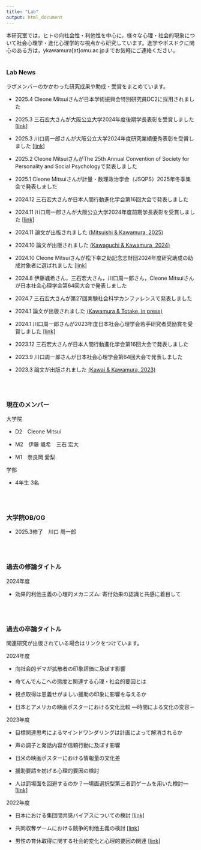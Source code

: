 ---
title: "Lab"
output: html_document
---

本研究室では，ヒトの向社会性・利他性を中心に，様々な心理・社会的現象について社会心理学・進化心理学的な視点から研究しています。進学やポスドクに関心のある方は，ykawamura[at]omu.ac.jpまでお気軽にご連絡ください。
<br/><br/>

### Lab News

ラボメンバーのかかわった研究成果や助成・受賞をまとめています。

<div class="lab-news">

- 2025.4 Cleone Mitsuiさんが日本学術振興会特別研究員DC2に採用されました

- 2025.3 三石宏大さんが大阪公立大学2024年度後期学長表彰を受賞しました <a href="https://www.omu.ac.jp/info/news/entry-16813.html" target="_blank">[link]</a>

- 2025.3 川口周一郎さんが大阪公立大学2024年度研究業績優秀表彰を受賞しました <a href="https://www.omu.ac.jp/info/news/entry-16813.html" target="_blank">[link]</a>

- 2025.2 Cleone MitsuiさんがThe 25th Annual Convention of Society for Personality and Social Psychologyで発表しました

- 2025.1 Cleone Mitsuiさんが計量・数理政治学会（JSQPS）2025年冬季集会で発表しました

- 2024.12 三石宏大さんが日本人間行動進化学会第16回大会で発表しました

- 2024.11 川口周一郎さんが大阪公立大学2024年度前期学長表彰を受賞しました <a href="https://www.omu.ac.jp/info/news/entry-14148.html" target="_blank">[link]</a>

- 2024.11 論文が出版されました <a href="https://www.sciencedirect.com/science/article/pii/S0022103124001082?dgcid=coauthor" target="_blank">(Mitsuishi & Kawamura, 2025)</a>

- 2024.10 論文が出版されました <a href="https://rdcu.be/dXE7B" target="_blank">(Kawaguchi & Kawamura, 2024)</a>

- 2024.10 Cleone Mitsuiさんが松下幸之助記念志財団2024年度研究助成の助成対象者に選ばれました <a href="https://matsushita-konosuke-zaidan.or.jp/works/research/promotion_research_02_index.html" target="_blank">[link]</a>

- 2024.8 伊藤颯希さん，三石宏大さん，川口周一郎さん，Cleone Mitsuiさんが日本社会心理学会第64回大会で発表しました

- 2024.7 三石宏大さんが第27回実験社会科学カンファレンスで発表しました

- 2024.1 論文が出版されました <a href="https://doi.org/10.1111/jpr.12507" target="_blank">(Kawamura & Totake, in press)</a>

- 2024.1 川口周一郎さんが2023年度日本社会心理学会若手研究者奨励賞を受賞しました <a href="https://www.socialpsychology.jp/award/wakate/" target="_blank">[link]</a>

- 2023.12 三石宏大さんが日本人間行動進化学会第16回大会で発表しました

- 2023.9 川口周一郎さんが日本社会心理学会第64回大会で発表しました

- 2023.3 論文が出版されました <a href="https://doi.org/10.5178/lebs.2023.102" target="_blank">(Kawai & Kawamura, 2023)</a>
<br/>

</div>
<br/><br/>

### 現在のメンバー

大学院

- D2　Cleone Mitsui

- M2　伊藤 颯希　三石 宏大

- M1　奈良岡 愛梨

学部

- 4年生 3名

<br/><br/>

### 大学院OB/OG

- 2025.3修了　川口 周一郎

<br/><br/>

### 過去の修論タイトル

2024年度

- 効果的利他主義の心理的メカニズム: 寄付効果の認識と共感に着目して

<br/><br/>

### 過去の卒論タイトル

関連研究が出版されている場合はリンクをつけています。

2024年度

- 向社会的デマが拡散者の印象評価に及ぼす影響

- 命てんでんこへの態度と関連する心理・社会的要因とは

- 視点取得は恩義せがましい援助の印象に影響を与えるか

- 日本とアメリカの映画ポスターにおける文化比較 ―時間による文化の変容－

2023年度

- 目標関連思考によるマインドワンダリングは計画によって解消されるか

- 声の調子と発話内容が信頼行動に及ぼす影響

- 日米の映画ポスターにおける情報量の文化差

- 援助要請を妨げる心理的要因の検討

- 人は罰場面を回避するのか？―場面選択型第三者罰ゲームを用いた検討― <a href="https://www.sciencedirect.com/science/article/pii/S0022103124001082" target="_blank">[link]</a>

2022年度

- 日本における集団間共感バイアスについての検討 <a href="https://doi.org/10.5178/lebs.2023.102" target="_blank">[link]</a>

- 共同収奪ゲームにおける競争的利他主義の検討 <a href="https://rdcu.be/dXE7B" target="_blank">[link]</a>

- 男性の育休取得に関する社会的変化と心理的要因の関連 <a href="https://onlinelibrary.wiley.com/doi/full/10.1111/jpr.12507" target="_blank">[link]</a>
<br/><br/>


